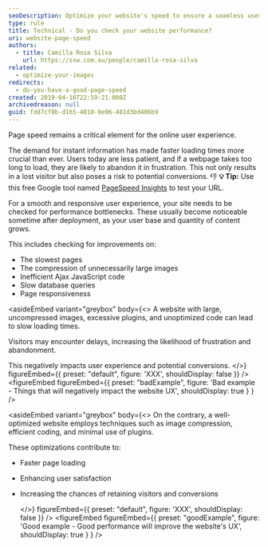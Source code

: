 ```yaml
---
seoDescription: Optimize your website's speed to ensure a seamless user experience and boost conversions.
type: rule
title: Technical - Do you check your website performance?
uri: website-page-speed
authors:
  - title: Camilla Rosa Silva
    url: https://ssw.com.au/people/camilla-rosa-silva
related:
  - optimize-your-images
redirects:
  - do-you-have-a-good-page-speed
created: 2019-04-16T22:59:21.000Z
archivedreason: null
guid: fdd7cf8b-d165-4010-9e96-481d3bd406b9
---
```


Page speed remains a critical element for the online user experience.

The demand for instant information has made faster loading times more crucial than ever. Users today are less patient, and if a webpage takes too long to load, they are likely to abandon it in frustration. This not only results in a lost visitor but also poses a risk to potential conversions. 👎
**💡 Tip:** Use this free Google tool named [PageSpeed Insights](https://developers.google.com/speed/pagespeed/insights/) to test your URL.

For a smooth and responsive user experience, your site needs to be checked for performance bottlenecks. These usually become noticeable sometime after deployment, as your user base and quantity of content grows.

This includes checking for improvements on:

* The slowest pages
* The compression of unnecessarily large images
* Inefficient Ajax JavaScript code
* Slow database queries
* Page responsiveness

<asideEmbed
  variant="greybox"
  body={<>
    A website with large, uncompressed images, excessive plugins, and unoptimized code can lead to slow loading times.

Visitors may encounter delays, increasing the likelihood of frustration and abandonment.

This negatively impacts user experience and potential conversions.
  </>}
  figureEmbed={{
    preset: "default",
    figure: 'XXX',
    shouldDisplay: false
  }}
/>
<figureEmbed figureEmbed={{
  preset: "badExample",
  figure: 'Bad example - Things that will negatively impact the website UX',
  shouldDisplay: true
} } />


<asideEmbed
  variant="greybox"
  body={<>
    On the contrary, a well-optimized website employs techniques such as image compression, efficient coding, and minimal use of plugins.

These optimizations contribute to:

* Faster page loading
* Enhancing user satisfaction
* Increasing the chances of retaining visitors and conversions

  </>}
  figureEmbed={{
    preset: "default",
    figure: 'XXX',
    shouldDisplay: false
  }}
/>
<figureEmbed figureEmbed={{
  preset: "goodExample",
  figure: 'Good example - Good performance will improve the website\'s UX',
  shouldDisplay: true
} } />
